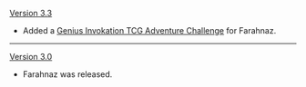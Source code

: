 {{Change History/Header}}
[[Version 3.3]]
* Added a [[Genius Invokation TCG/Stage/Farahnaz/Withering Eradication|Genius Invokation TCG Adventure Challenge]] for Farahnaz.
----
[[Version 3.0]]
* Farahnaz was released.